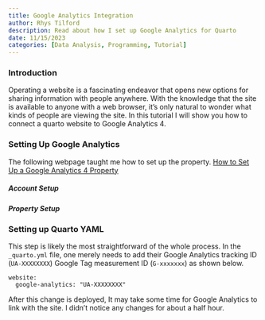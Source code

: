 ```yaml
---
title: Google Analytics Integration
author: Rhys Tilford
description: Read about how I set up Google Analytics for Quarto
date: 11/15/2023
categories: [Data Analysis, Programming, Tutorial]
---
```


### Introduction

Operating a website is a fascinating endeavor that opens new options for sharing information with people anywhere. With the knowledge that the site is available to anyone with a web browser, it's only natural to wonder what kinds of people are viewing the site. In this tutorial I will show you how to connect a quarto website to Google Analytics 4.

### Setting Up Google Analytics

:::{.callout-note}
The following webpage taught me how to set up the property.
[How to Set Up a Google Analytics 4 Property](https://www.clickinsight.ca/blog/how-to-set-up-a-google-analytics-4-property)
:::

##### Account Setup




##### Property Setup


### Setting up Quarto YAML

This step is likely the most straightforward of the whole process. In the `_quarto.yml` file, one merely needs to add their Google Analytics tracking ID (`UA-XXXXXXXX`) Google Tag measurement ID (`G-xxxxxxx`) as shown below.

```code
website:
  google-analytics: "UA-XXXXXXXX"
```

After this change is deployed, It may take some time for Google Analytics to link with the site. I didn't notice any changes for about a half hour.
